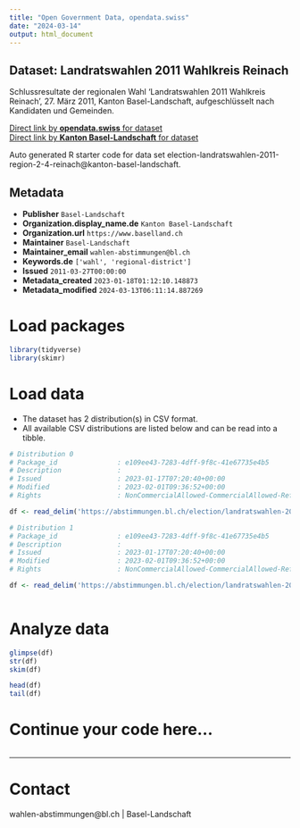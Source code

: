 ```yaml
---
title: "Open Government Data, opendata.swiss"
date: "2024-03-14"
output: html_document
---
```


## Dataset: Landratswahlen 2011 Wahlkreis Reinach

Schlussresultate der regionalen Wahl 'Landratswahlen 2011 Wahlkreis Reinach', 27. März 2011, Kanton Basel-Landschaft, aufgeschlüsselt nach Kandidaten und Gemeinden.

[Direct link by **opendata.swiss** for dataset](https://opendata.swiss/de/dataset/landratswahlen-2011-wahlkreis-reinach)<br>
[Direct link by **Kanton Basel-Landschaft** for dataset](https://abstimmungen.bl.ch/election/landratswahlen-2011-region-2-4-reinach/data)

Auto generated R starter code for data set election-landratswahlen-2011-region-2-4-reinach@kanton-basel-landschaft.

## Metadata

- **Publisher** `Basel-Landschaft`
- **Organization.display_name.de** `Kanton Basel-Landschaft`
- **Organization.url** `https://www.baselland.ch`
- **Maintainer** `Basel-Landschaft`
- **Maintainer_email** `wahlen-abstimmungen@bl.ch`
- **Keywords.de** `['wahl', 'regional-district']`
- **Issued** `2011-03-27T00:00:00`
- **Metadata_created** `2023-01-18T01:12:10.148873`
- **Metadata_modified** `2024-03-13T06:11:14.887269`


# Load packages

```r

library(tidyverse)
library(skimr)

```

# Load data

-   The dataset has 2 distribution(s) in CSV format.
-   All available CSV distributions are listed below and can be read into a tibble.

```r

# Distribution 0
# Package_id               : e109ee43-7283-4dff-9f8c-41e67735e4b5
# Description              : 
# Issued                   : 2023-01-17T07:20:40+00:00
# Modified                 : 2023-02-01T09:36:52+00:00
# Rights                   : NonCommercialAllowed-CommercialAllowed-ReferenceRequired

df <- read_delim('https://abstimmungen.bl.ch/election/landratswahlen-2011-region-2-4-reinach/data-parties-csv')

# Distribution 1
# Package_id               : e109ee43-7283-4dff-9f8c-41e67735e4b5
# Description              : 
# Issued                   : 2023-01-17T07:20:40+00:00
# Modified                 : 2023-02-01T09:36:52+00:00
# Rights                   : NonCommercialAllowed-CommercialAllowed-ReferenceRequired

df <- read_delim('https://abstimmungen.bl.ch/election/landratswahlen-2011-region-2-4-reinach/data-csv')



```

# Analyze data

```r

glimpse(df)
str(df)
skim(df)

head(df)
tail(df)

```

# Continue your code here...

```r

```

------------------------------------------------------------------------

# Contact

wahlen-abstimmungen@bl.ch | Basel-Landschaft
